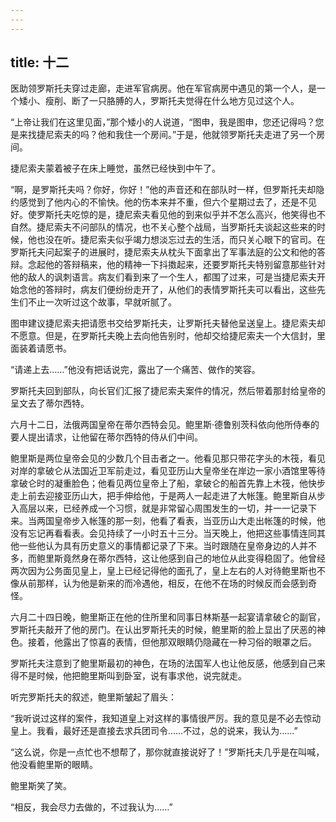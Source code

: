```yaml
---
---
---
```

title: 十二
---



医助领罗斯托夫穿过走廊，走进军官病房。他在军官病房中遇见的第一个人，是一个矮小、瘦削、断了一只胳膊的人，罗斯托夫觉得在什么地方见过这个人。

“上帝让我们在这里见面，”那个矮小的人说道，“图申，我是图申，您还记得吗？您是来找捷尼索夫的吗？他和我住一个房间。”于是，他就领罗斯托夫走进了另一个房间。

捷尼索夫蒙着被子在床上睡觉，虽然已经快到中午了。

“啊，是罗斯托夫吗？你好，你好！”他的声音还和在部队时一样，但罗斯托夫却隐约感觉到了他内心的不愉快。他的伤本来并不重，但六个星期过去了，还是不见好。使罗斯托夫吃惊的是，捷尼索夫看见他的到来似乎并不怎么高兴，他笑得也不自然。捷尼索夫不问部队的情况，也不关心整个战局，当罗斯托夫谈起这些来的时候，他也没在听。捷尼索夫似乎竭力想淡忘过去的生活，而只关心眼下的官司。在罗斯托夫问起案子的进展时，捷尼索夫从枕头下面拿出了军事法庭的公文和他的答辩。念起他的答辩稿来，他的精神一下抖擞起来，还要罗斯托夫特别留意那些针对他的敌人的讽刺语言。病友们看到来了一个生人，都围了过来，可是当捷尼索夫开始念他的答辩时，病友们便纷纷走开了，从他们的表情罗斯托夫可以看出，这些先生们不止一次听过这个故事，早就听腻了。

图申建议捷尼索夫把请愿书交给罗斯托夫，让罗斯托夫替他呈送皇上。捷尼索夫却不愿意。但是，在罗斯托夫晚上去向他告别时，他却交给捷尼索夫一个大信封，里面装着请愿书。

“请递上去……”他没有把话说完，露出了一个痛苦、做作的笑容。

罗斯托夫回到部队，向长官们汇报了捷尼索夫案件的情况，然后带着那封给皇帝的呈文去了蒂尔西特。

六月十二日，法俄两国皇帝在蒂尔西特会见。鲍里斯·德鲁别茨科依向他所侍奉的要人提出请求，让他留在蒂尔西特的侍从们中间。

鲍里斯是两位皇帝会见的少数几个目击者之一。他看见那只带花字头的木筏，看见对岸的拿破仑从法国近卫军前走过，看见亚历山大皇帝坐在岸边一家小酒馆里等待拿破仑时的凝重脸色；他看见两位皇帝上了船，拿破仑的船首先靠上木筏，他快步走上前去迎接亚历山大，把手伸给他，于是两人一起走进了大帐篷。鲍里斯自从步入高层以来，已经养成一个习惯，就是非常留心周围发生的一切，并一一记录下来。当两国皇帝步入帐篷的那一刻，他看了看表，当亚历山大走出帐篷的时候，他没有忘记再看看表。会见持续了一小时五十三分。当天晚上，他把这些事情连同其他一些他认为具有历史意义的事情都记录了下来。当时跟随在皇帝身边的人并不多，而鲍里斯竟然身在蒂尔西特，这让他感到自己的地位从此变得稳固了。他曾经两次因为公务面见皇上，皇上已经记得他的面孔了，皇上左右的人对待鲍里斯也不像从前那样，认为他是新来的而冷遇他，相反，在他不在场的时候反而会感到奇怪。

六月二十四日晚，鲍里斯正在他的住所里和同事日林斯基一起宴请拿破仑的副官，罗斯托夫敲开了他的房门。在认出罗斯托夫的时候，鲍里斯的脸上显出了厌恶的神色。接着，他露出了惊喜的表情，但他那双眼睛仍隐藏在一种习俗的眼罩之后。

罗斯托夫注意到了鲍里斯最初的神色，在场的法国军人也让他反感，他感到自己来得不是时候，他把鲍里斯叫到卧室，说有事求他，说完就走。

听完罗斯托夫的叙述，鲍里斯皱起了眉头：

“我听说过这样的案件，我知道皇上对这样的事情很严厉。我的意见是不必去惊动皇上。我看，最好还是直接去求兵团司令……不过，总的说来，我认为……”

“这么说，你是一点忙也不想帮了，那你就直接说好了！”罗斯托夫几乎是在叫喊，他没看鲍里斯的眼睛。

鲍里斯笑了笑。

“相反，我会尽力去做的，不过我认为……”